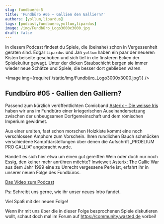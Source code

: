```yaml
---
slug: fundbuero-5
title: 'Fundbüro #05 – Gallien den Galliern?'
authors: [yollum,lipardus]
tags: [podcast,fundbuero,yollum,lipardus]
image: /img/Fundbüro_Logo3000x3000.jpg
draft: false
---
```




In diesem Podcast findest du Spiele, die (beinahe) schon in Vergessenheit geraten sind.
Edgar `Lipardus` und Jan `yollum` haben ein paar der neueren Kisten beiseite geschoben und sich tief in die finsteren Ecken der Spielekultur gewagt.
Unter der dicken Staubschicht bergen sie immer wieder neue Schätze und Spiele, die besser dort geblieben wären.

<Image img={require('/static/img/Fundbüro_Logo3000x3000.jpg')} />

<!--truncate-->

## Fundbüro #05 - Gallien den Galliern?

Passend zum kürzlich veröffentlichten Comicband [Asterix – Die weisse Iris](https://asterix.com/de/die-buecher/die-klassischen-abenteuer/die-weisse-iris/) haben wir uns im Fundbüro einer kriegerischen Auseinandersetzung zwischen der unbeugsamen Dorfgemeinschaft und dem römischen Imperium gewidmet.

Aus einer uralten, fast schon morschen Holzkiste kommt eine noch verschlossen Amphore zum Vorschein. Ihren rundlichen Bauch schmücken verschiedene Kampfdarstellungen über denen die Aufschrift „PROELIUM PRO GALLIA“ angebracht wurde.

Handelt es sich hier etwa um einen gut gereiften Wein oder doch nur noch Essig, den keiner mehr anrühren möchte? Inwieweit [Asterix: The Gallic War](https://www.mobygames.com/game/22449/asterix-the-gallic-war/) aus dem Jahr 1999 eine zu Unrecht vergessene Perle ist, erfahrt ihr in unserer neuen Folge des Fundbüros.


[Das Video zum Podcast](https://youtu.be/edvyBFkCQ8E)


Ps: Schreibt uns gerne, wie ihr unser neues Intro fandet.

Viel Spaß mit der neuen Folge!

Wenn ihr mit uns über die in dieser Folge besprochenen Spiele diskutieren wollt, schaut doch mal im Forum auf https://community.wasted.de vorbei!

<ReactPlayer
    width="100%"
    height="50px"
    controls
    url='https://m10z.picnotes.de/Fundbuero/Fundbuero_005_Gallien_im_Krieg.mp3'
/>
